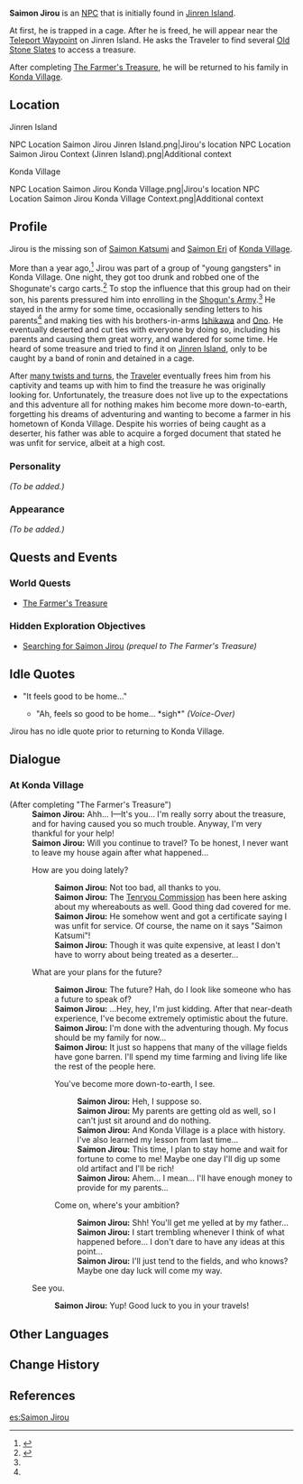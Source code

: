 {{Meta
<!-- Remove this template after adding the missing info -->
|missing_NPC_profile  = yes
}}
{{Character Infobox
|image            = NPC Saimon Jirou.png
|name             = Saimon Jirou
|type             = NPC
|region           = Inazuma
|affiliation      = Saimon Clan
|ancestry         = [[Saimon Clan]]
|father           = Saimon Katsumi
|mother           = Saimon Eri
}}
'''Saimon Jirou'''{{Lang|ja={{Rubi|柴|さい|門|もん|二|じ|郎|ろう}}|ja_rm=Saimon Jirou}} is an [[NPC]] that is initially found in [[Jinren Island]].

At first, he is trapped in a cage. After he is freed, he will appear near the [[Teleport Waypoint]] on Jinren Island. He asks the Traveler to find several [[Old Stone Slate]]s to access a treasure.

After completing [[The Farmer's Treasure]], he will be returned to his family in [[Konda Village]].

==Location==
;Jinren Island
<gallery hideaddbutton="true" captionalign="center">
NPC Location Saimon Jirou Jinren Island.png|Jirou's location
NPC Location Saimon Jirou Context (Jinren Island).png|Additional context
</gallery>

;Konda Village
<gallery hideaddbutton="true" captionalign="center">
NPC Location Saimon Jirou Konda Village.png|Jirou's location
NPC Location Saimon Jirou Konda Village Context.png|Additional context
</gallery>

==Profile==
<!-- detailed story/lore information goes here -->
Jirou is the missing son of [[Saimon Katsumi]] and [[Saimon Eri]] of [[Konda Village]].

More than a year ago,<ref name="missing">{{Ref/BB|Missing Person Bulletin Board}}</ref> Jirou was part of a group of "young gangsters" in Konda Village. One night, they got too drunk and robbed one of the Shogunate's cargo carts.<ref name="konda">{{Ref/Quest|A Strange Story in Konda}}</ref> To stop the influence that this group had on their son, his parents pressured him into enrolling in the [[Shogun's Army]].<ref name="konda" /> He stayed in the army for some time, occasionally sending letters to his parents<ref name="missing"/> and making ties with his brothers-in-arms [[Ishikawa]] and [[Ono]]. He eventually deserted and cut ties with everyone by doing so, including his parents and causing them great worry, and wandered for some time. He heard of some treasure and tried to find it on [[Jinren Island]], only to be caught by a band of ronin and detained in a cage.
<!--More references about his past could be added once the missing dialog of Ishiwaka and Ono when asked about him are added to their pages.-->

After [[The Farmer's Treasure|many twists and turns]], the [[Traveler]] eventually frees him from his captivity and teams up with him to find the treasure he was originally looking for. Unfortunately, the treasure does not live up to the expectations and this adventure all for nothing makes him become more down-to-earth, forgetting his dreams of adventuring and wanting to become a farmer in his hometown of Konda Village. Despite his worries of being caught as a deserter, his father was able to acquire a forged document that stated he was unfit for service, albeit at a high cost.

===Personality===
''(To be added.)''

===Appearance===
''(To be added.)''

==Quests and Events==
===World Quests===
*[[The Farmer's Treasure]]

===Hidden Exploration Objectives===
*[[Searching for Saimon Jirou]] ''(prequel to The Farmer's Treasure)''

==Idle Quotes==
*"It feels good to be home..."
**{{A|VO Saimon Jirou 01.ogg}} "Ah, feels so good to be home... *sigh*" ''(Voice-Over)''
Jirou has no idle quote prior to returning to Konda Village.

==Dialogue==
===At Konda Village===
{{Dialogue start}}
;(After completing "The Farmer's Treasure")
:'''Saimon Jirou:''' Ahh... I&mdash;It's you... I'm really sorry about the treasure, and for having caused you so much trouble. Anyway, I'm very thankful for your help!
:'''Saimon Jirou:''' Will you continue to travel? To be honest, I never want to leave my house again after what happened...
:{{DIcon}} How are you doing lately?
::'''Saimon Jirou:''' Not too bad, all thanks to you.
::'''Saimon Jirou:''' The [[Tenryou Commission]] has been here asking about my whereabouts as well. Good thing dad covered for me.
::'''Saimon Jirou:''' He somehow went and got a certificate saying I was unfit for service. Of course, the name on it says "Saimon Katsumi"!
::'''Saimon Jirou:''' Though it was quite expensive, at least I don't have to worry about being treated as a deserter...
:{{DIcon}} What are your plans for the future?
::'''Saimon Jirou:''' The future? Hah, do I look like someone who has a future to speak of?
::'''Saimon Jirou:''' ...Hey, hey, I'm just kidding. After that near-death experience, I've become extremely optimistic about the future.
::'''Saimon Jirou:''' I'm done with the adventuring though. My focus should be my family for now...
::'''Saimon Jirou:''' It just so happens that many of the village fields have gone barren. I'll spend my time farming and living life like the rest of the people here.
::{{DIcon}} You've become more down-to-earth, I see.
:::'''Saimon Jirou:''' Heh, I suppose so.
:::'''Saimon Jirou:''' My parents are getting old as well, so I can't just sit around and do nothing.
:::'''Saimon Jirou:''' And Konda Village is a place with history. I've also learned my lesson from last time...
:::'''Saimon Jirou:''' This time, I plan to stay home and wait for fortune to come to me! Maybe one day I'll dig up some old artifact and I'll be rich!
:::'''Saimon Jirou:''' Ahem... I mean... I'll have enough money to provide for my parents...
::{{DIcon}} Come on, where's your ambition?
:::'''Saimon Jirou:''' Shh! You'll get me yelled at by my father...
:::'''Saimon Jirou:''' I start trembling whenever I think of what happened before... I don't dare to have any ideas at this point...
:::'''Saimon Jirou:''' I'll just tend to the fields, and who knows? Maybe one day luck will come my way.
:{{DIcon}} See you.
::'''Saimon Jirou:''' Yup! Good luck to you in your travels!
{{Dialogue end}}

==Other Languages==
{{Other Languages
|default_hidden = 1
|en      = Saimon Jirou
|zhs     = 柴门二郎
|zhs_rm  = Cháimén Èrláng
|zht     = 柴門二郎
|zht_rm  = Cháimén Èrláng
|ja      = {{Rubi|柴|さい|門|もん|二|じ|郎|ろう}}
|ja_rm   = Saimon Jirou
|ko      = 사이몬 지로
|ko_rm   = Saimon Jiro
|es      = Saimon Jirou
|fr      = Saimon Jirou
|ru      = Саимон Дзиро
|th      = Saimon Jirou
|vi      = Saimon Jirou
|de      = Saimon Jirou
|id      = Saimon Jirou
|pt      = Saimon Jirou
}}

==Change History==
{{Change History|2.0}}

==References==
{{Reflist}}

[[es:Saimon Jirou]]